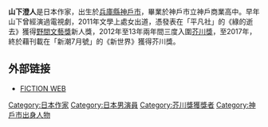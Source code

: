 {{BLP unsourced|time=2020-06-16T23:51:47+00:00}}
{{Infobox writer <!-- for more information see [[:Template:Infobox_writer/doc|:Template:Infobox writer/doc]] -->
| name = 山下澄人| image =
| caption =
| birth_date = {{birth date|1966|1|25|}}
| birth_place = [[日本|日本]][[兵庫縣|兵庫縣]]
| death_date = 
| death_place = 
| occupation = [[小說家|小說家]]
| genre = 
| movement =
| notableworks = 《綠的逝去》
| awards        = [[芥川獎|芥川獎]]
| influences =
| influenced =
| website =
}}

''' 山下澄人'''{{BD|1966年|1月25日|||Yamashita Sumito}}是日本作家，出生於[[兵庫縣|兵庫縣]][[神戶市|神戶市]]，畢業於神戶市立神戶商業高中。早年山下曾經演過電視劇，2011年文學上處女出道，憑發表在「平凡社」的《綠的逝去》獲得[[野間文藝獎|野間文藝獎]]新人獎，2012年至13年兩年間三度入圍[[芥川獎|芥川獎]]，至2017年，終於藉刊載在「新潮7月號」的《新世界》獲得芥川獎。

==外部链接==
*[http://www.fiction.gr.jp/ FICTION WEB] {{Wayback|url=http://www.fiction.gr.jp/ |date=20190513222308 }}

{{japan-writer-stub}}
{{normdaten}}
{{DEFAULTSORT:Yamashita Sumito}}
[[Category:日本作家|Category:日本作家]]
[[Category:日本男演員|Category:日本男演員]]
[[Category:芥川獎獲獎者|Category:芥川獎獲獎者]]
[[Category:神戶市出身人物|Category:神戶市出身人物]]